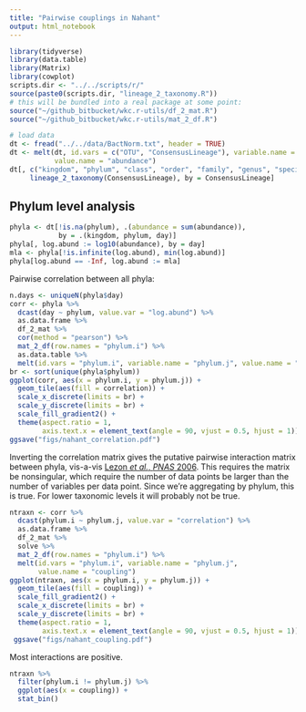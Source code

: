 ```yaml
---
title: "Pairwise couplings in Nahant"
output: html_notebook
---
```


```r
library(tidyverse)
library(data.table)
library(Matrix)
library(cowplot)
scripts.dir <- "../../scripts/r/"
source(paste0(scripts.dir, "lineage_2_taxonomy.R"))
# this will be bundled into a real package at some point:
source("~/github_bitbucket/wkc.r-utils/df_2_mat.R") 
source("~/github_bitbucket/wkc.r-utils/mat_2_df.R") 

# load data
dt <- fread("../../data/BactNorm.txt", header = TRUE)
dt <- melt(dt, id.vars = c("OTU", "ConsensusLineage"), variable.name = "day",
           value.name = "abundance")
dt[, c("kingdom", "phylum", "class", "order", "family", "genus", "species") :=
     lineage_2_taxonomy(ConsensusLineage), by = ConsensusLineage]
```

## Phylum level analysis
```r
phyla <- dt[!is.na(phylum), .(abundance = sum(abundance)), 
            by = .(kingdom, phylum, day)]
phyla[, log.abund := log10(abundance), by = day]
mla <- phyla[!is.infinite(log.abund), min(log.abund)]
phyla[log.abund == -Inf, log.abund := mla]
```

Pairwise correlation between all phyla:
```r
n.days <- uniqueN(phyla$day)
corr <- phyla %>% 
  dcast(day ~ phylum, value.var = "log.abund") %>% 
  as.data.frame %>% 
  df_2_mat %>% 
  cor(method = "pearson") %>% 
  mat_2_df(row.names = "phylum.i") %>% 
  as.data.table %>% 
  melt(id.vars = "phylum.i", variable.name = "phylum.j", value.name = "correlation")
br <- sort(unique(phyla$phylum))
ggplot(corr, aes(x = phylum.i, y = phylum.j)) +
  geom_tile(aes(fill = correlation)) +
  scale_x_discrete(limits = br) +
  scale_y_discrete(limits = br) +
  scale_fill_gradient2() +
  theme(aspect.ratio = 1, 
        axis.text.x = element_text(angle = 90, vjust = 0.5, hjust = 1))
ggsave("figs/nahant_correlation.pdf")
```

Inverting the correlation matrix gives the putative pairwise interaction matrix between phyla, vis-a-vis [Lezon *et al.*, *PNAS* 2006](http://www.pnas.org/content/103/50/19033.short).
This requires the matrix be nonsingular, which require the number of data points be larger than the number of variables per data point.
Since we're aggregating by phylum, this is true.
For lower taxonomic levels it will probably not be true.
```r
ntraxn <- corr %>% 
  dcast(phylum.i ~ phylum.j, value.var = "correlation") %>% 
  as.data.frame %>% 
  df_2_mat %>% 
  solve %>% 
  mat_2_df(row.names = "phylum.i") %>% 
  melt(id.vars = "phylum.i", variable.name = "phylum.j", 
       value.name = "coupling")  
ggplot(ntraxn, aes(x = phylum.i, y = phylum.j)) +
  geom_tile(aes(fill = coupling)) +
  scale_fill_gradient2() +
  scale_x_discrete(limits = br) +
  scale_y_discrete(limits = br) +
  theme(aspect.ratio = 1,
        axis.text.x = element_text(angle = 90, vjust = 0.5, hjust = 1))
 ggsave("figs/nahant_coupling.pdf") 
```

Most interactions are positive.
```r
ntraxn %>% 
  filter(phylum.i != phylum.j) %>% 
  ggplot(aes(x = coupling)) +
  stat_bin()
```

